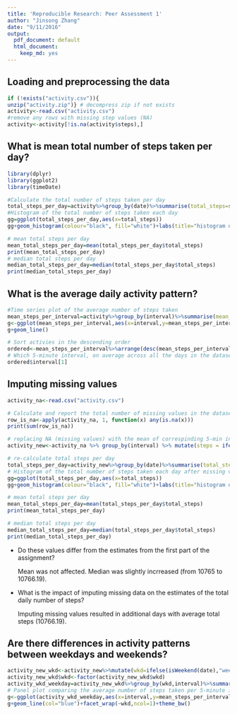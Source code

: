 ```yaml
---
title: 'Reproducible Research: Peer Assessment 1'
author: "Jinsong Zhang"
date: "9/11/2016"
output:
  pdf_document: default
  html_document:
    keep_md: yes
---
```


## Loading and preprocessing the data

```r
if (!exists("activity.csv")){
unzip("activity.zip")} # decompress zip if not exists
activity<-read.csv("activity.csv")
#remove any rows with missing step values (NA)  
activity<-activity[!is.na(activity$steps),]
```


## What is mean total number of steps taken per day?
```r
library(dplyr)
library(ggplot2)
library(timeDate)

#Calculate the total number of steps taken per day
total_steps_per_day=activity%>%group_by(date)%>%summarise(total_steps=sum(steps))
#Histogram of the total number of steps taken each day
gg=ggplot(total_steps_per_day,aes(x=total_steps))
gg+geom_histogram(colour="black", fill="white")+labs(title="histogram of total steps per day (without missing data)",x="total stpes per day")

# mean total steps per day
mean_total_steps_per_day=mean(total_steps_per_day$total_steps)
print(mean_total_steps_per_day)
# median total steps per day
median_total_steps_per_day=median(total_steps_per_day$total_steps)
print(median_total_steps_per_day)

```

## What is the average daily activity pattern?
```r
#Time series plot of the average number of steps taken
mean_steps_per_interval=activity%>%group_by(interval)%>%summarise(mean_steps_per_interval=mean(steps))
g<-ggplot(mean_steps_per_interval,aes(x=interval,y=mean_steps_per_interval))+labs(title="average daily activity",x="average steps per 5-min interval")
g+geom_line()

# Sort activies in the descending order
ordered<-mean_steps_per_interval%>%arrange(desc(mean_steps_per_interval))
# Which 5-minute interval, on average across all the days in the dataset, contains the maximum number of steps?
ordered$interval[1]
```



## Imputing missing values
```r
activity_na<-read.csv("activity.csv")

# Calculate and report the total number of missing values in the dataset (i.e. the total number of rows with NAs)
row_is_na<-apply(activity_na, 1, function(x) any(is.na(x)))
print(sum(row_is_na))

# replacing NA (missing values) with the mean of correspinding 5-min intervals
activity_new<-activity_na %>% group_by(interval) %>% mutate(steps = ifelse(is.na(steps),mean(steps,na.rm=T), steps))

# re-calculate total steps per day
total_steps_per_day=activity_new%>%group_by(date)%>%summarise(total_steps=sum(steps))
# Histogram of the total number of steps taken each day after missing values are imputed
gg=ggplot(total_steps_per_day,aes(x=total_steps))
gg+geom_histogram(colour="black", fill="white")+labs(title="histogram of total steps per day (with missing data)",x="total stpes per day")

# mean total steps per day
mean_total_steps_per_day=mean(total_steps_per_day$total_steps)
print(mean_total_steps_per_day)

# median total steps per day
median_total_steps_per_day=median(total_steps_per_day$total_steps)
print(median_total_steps_per_day)

```
- Do these values differ from the estimates from the first part of the assignment? 

     Mean was not affected. Median was slightly incrreased (from 10765 to 10766.19).

- What is the impact of imputing missing data on the estimates of the total daily number of steps?

     Imputing missing values resulted in additional days with average total steps (10766.19).


## Are there differences in activity patterns between weekdays and weekends?
```r
activity_new_wkd<-activity_new%>%mutate(wkd=ifelse(isWeekend(date),"weekend","weekday"))
activity_new_wkd$wkd<-factor(activity_new_wkd$wkd)
activity_wkd_weekday=activity_new_wkd%>%group_by(wkd,interval)%>%summarise(mean_steps_per_interval=mean(steps))
# Panel plot comparing the average number of steps taken per 5-minute interval across weekdays and weekends
g<-ggplot(activity_wkd_weekday,aes(x=interval,y=mean_steps_per_interval))
g+geom_line(col="blue")+facet_wrap(~wkd,ncol=1)+theme_bw()
```

